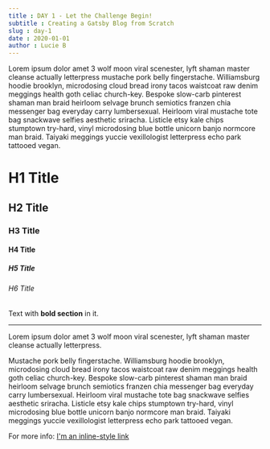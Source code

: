 ```yaml
---
title : DAY 1 - Let the Challenge Begin!
subtitle : Creating a Gatsby Blog from Scratch
slug : day-1
date : 2020-01-01
author : Lucie B
---
```


Lorem ipsum dolor amet 3 wolf moon viral scenester, lyft shaman master cleanse actually letterpress mustache pork belly fingerstache. Williamsburg hoodie brooklyn, microdosing cloud bread irony tacos waistcoat raw denim meggings health goth celiac church-key. Bespoke slow-carb pinterest shaman man braid heirloom selvage brunch semiotics franzen chia messenger bag everyday carry lumbersexual. Heirloom viral mustache tote bag snackwave selfies aesthetic sriracha. Listicle etsy kale chips stumptown try-hard, vinyl microdosing blue bottle unicorn banjo normcore man braid. Taiyaki meggings yuccie vexillologist letterpress echo park tattooed vegan.

# H1 Title
## H2 Title
### H3 Title
#### H4 Title
##### H5 Title
###### H6 Title

Text with **bold section** in it.

----------

Lorem ipsum dolor amet 3 wolf moon viral scenester, lyft shaman master cleanse actually letterpress.

Mustache pork belly fingerstache. Williamsburg hoodie brooklyn, microdosing cloud bread irony tacos waistcoat raw denim meggings health goth celiac church-key. Bespoke slow-carb pinterest shaman man braid heirloom selvage brunch semiotics franzen chia messenger bag everyday carry lumbersexual. Heirloom viral mustache tote bag snackwave selfies aesthetic sriracha. Listicle etsy kale chips stumptown try-hard, vinyl microdosing blue bottle unicorn banjo normcore man braid. Taiyaki meggings yuccie vexillologist letterpress echo park tattooed vegan.

For more info: [I'm an inline-style link](https://www.google.com "Google's homepage")


